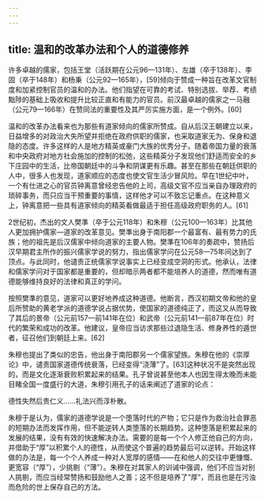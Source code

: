 ```yaml
---
---
---
```

title: 温和的改革办法和个人的道德修养
---



许多卓越的儒家，包括王堂（活跃期在公元96—131年）、左雄（卒于138年）、李固（卒于148年）和杨秉（公元92—165年），[59]倾向于赞成一种旨在改革文官制度和加紧控制官员的温和的办法。他们指望在可靠的考试、特别选拔、举荐、考绩黜陟的基础上吸收和提升比较正直和有能力的官员。前汉最卓越的儒家之一马融（公元79—166年）在赞同法的重要性及其严厉实施方面，是一个例外。[60]

温和的改革办法看来也为那些有道家倾向的儒家所赞成。自从后汉王朝建立以来，日益增多的对政治大失所望并拒绝在政府供职的儒家，也采取道家无为、保身和退隐的态度。许多这样的人是地方精英或豪门大族的优秀分子。随着帝国力量的衰落和中央政府对地方社会施加的控制的松弛，这些精英分子发现他们舒适而安全的乡下庄园中的生活，比帝国朝廷中的斗争和阴谋更有乐趣。甚至在那些在朝廷供职的人中，很多人也发现，道家顺应的态度也使文官生活少冒风险。早在1世纪中叶，一个有仕进之心的官员钟离意曾经忠告他的上司，高级文官不应当亲自办理政府的琐碎事务，而只应当干预重要的事情，这样他才可以不致忘记重点。在这种意义上，钟离意把一些具有道家倾向的精英看做最适于担任高级政府职务的人。[61]

2世纪初，杰出的文人樊準（卒于公元118年）和朱穆（公元100—163年）比其他人更加拥护儒家—道家的改革意见。樊準出身于南阳郡一个最富有、最有势力的氏族；他的祖先是后汉儒家中倾向道家的主要人物。樊準在106年的奏疏中，赞扬后汉早期君主所作的振兴儒家学说的努力，指出儒家学问在公元58—75年间达到了顶点。与此同时，他谴责正统儒家学说事实上已经变成空洞的形式。他承认，法律和儒家学问对于国家都是重要的，但却暗示两者都不能培养人的道德，然而唯有道德能够维持良好的法律和真正的学问。

按照樊準的意见，道家可以更好地养成这种道德。他断言，西汉初期文帝和他的皇后所赞助的黄老学派的道德学说占据优势，使国家的道德纯正了，而这又从而导致了其后的景帝（公元前157—前141年在位）和武帝（公元前141—前87年在位）时代的繁荣和成功的改革。他建议，皇帝应当访求那些过退隐生活、修身养性的遁世者，征召他们到朝廷上来。[62]

朱穆也提出了类似的忠告，他出身于南阳郡另一个儒家望族。朱穆在他的《崇厚论》中，谴责国家道德传统衰落，已经变得“浇薄”了。[63]这种状况不是突然出现的，而是文化逐渐衰败积累起来的结果。孔子曾说甚至他本人也因生得太晚而未能目睹全国一度盛行的大道，朱穆引用孔子的话来阐述了道家的论点：

德性失然后贵仁义……礼法兴而淳朴散。



朱穆于是认为，儒家的道德学说是一个堕落时代的产物；它只是作为救治社会罪恶的短期办法而发挥作用，但不能逆转人类堕落的长期趋势。这种堕落是积累起来的发展的结果，没有有效的快速解决办法。需要的是每一个个人修正他自己的方向，并借助于“厚”以积累个人的德性，从而使这个普遍的趋势最后可以逆转。开始这样做的办法是，每一个个人养成一种对人宽厚的感情——在和他人的交往中更慷慨、更宽容（“厚”），少挑剔（“薄”）。朱穆在对其家人的训诫中强调，他们不应当对别人挑剔，而应当经常赞扬和鼓励他人之善；这不但是培养了“厚”，而且也是在污浊而危险的世上保存自己的方法。